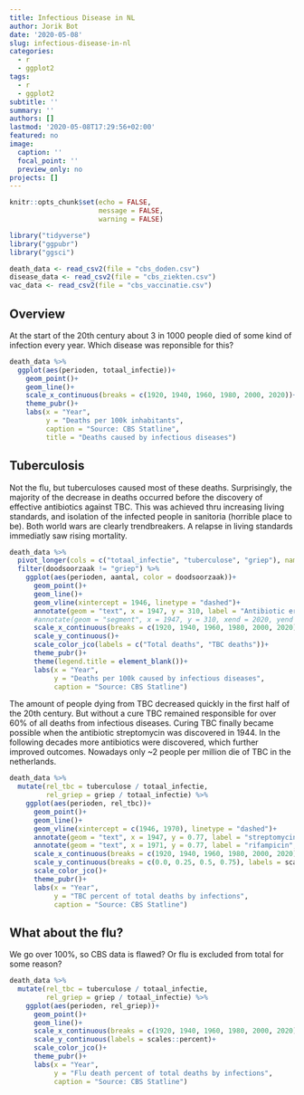 ```yaml
---
title: Infectious Disease in NL
author: Jorik Bot
date: '2020-05-08'
slug: infectious-disease-in-nl
categories:
  - r
  - ggplot2
tags:
  - r
  - ggplot2
subtitle: ''
summary: ''
authors: []
lastmod: '2020-05-08T17:29:56+02:00'
featured: no
image:
  caption: ''
  focal_point: ''
  preview_only: no
projects: []
---
```

```r
knitr::opts_chunk$set(echo = FALSE,
                      message = FALSE,
                      warning = FALSE)
```

```r
library("tidyverse")
library("ggpubr")
library("ggsci")
```


```r
death_data <- read_csv2(file = "cbs_doden.csv")
disease_data <- read_csv2(file = "cbs_ziekten.csv")
vac_data <- read_csv2(file = "cbs_vaccinatie.csv")
```

## Overview

At the start of the 20th century about 3 in 1000 people died of some kind of infection every year. Which disease was reponsible for this?

```r
death_data %>%
  ggplot(aes(perioden, totaal_infectie))+
    geom_point()+
    geom_line()+
    scale_x_continuous(breaks = c(1920, 1940, 1960, 1980, 2000, 2020))+
    theme_pubr()+
    labs(x = "Year",
         y = "Deaths per 100k inhabitants",
         caption = "Source: CBS Statline",
         title = "Deaths caused by infectious diseases")
```

## Tuberculosis

Not the flu, but tuberculoses caused most of these deaths. Surprisingly, the majority of the decrease in deaths occurred before the discovery of effective antibiotics against TBC. This was achieved thru increasing living standards, and isolation of the infected people in sanitoria (horrible place to be). Both world wars are clearly trendbreakers. A relapse in living standards immediatly saw rising mortality. 
```r
death_data %>%
  pivot_longer(cols = c("totaal_infectie", "tuberculose", "griep"), names_to = "doodsoorzaak", values_to = "aantal") %>%
  filter(doodsoorzaak != "griep") %>%
    ggplot(aes(perioden, aantal, color = doodsoorzaak))+
      geom_point()+
      geom_line()+
      geom_vline(xintercept = 1946, linetype = "dashed")+
      annotate(geom = "text", x = 1947, y = 310, label = "Antibiotic era", hjust = "left")+
      #annotate(geom = "segment", x = 1947, y = 310, xend = 2020, yend = 310, arrow = arrow(length = unit(2, "mm"))) +
      scale_x_continuous(breaks = c(1920, 1940, 1960, 1980, 2000, 2020))+
      scale_y_continuous()+
      scale_color_jco(labels = c("Total deaths", "TBC deaths"))+
      theme_pubr()+
      theme(legend.title = element_blank())+
      labs(x = "Year",
           y = "Deaths per 100k caused by infectious diseases",
           caption = "Source: CBS Statline")
```


The amount of people dying from TBC decreased quickly in the first half of the 20th century. But without a cure TBC remained responsible for over 60% of all deaths from infectious diseases. Curing TBC finally became possible when the antibiotic streptomycin was discovered in 1944. In the following decades more antibiotics were discovered, which further improved outcomes. Nowadays only ~2 people per million die of TBC in the netherlands. 
```r
death_data %>%
  mutate(rel_tbc = tuberculose / totaal_infectie,
         rel_griep = griep / totaal_infectie) %>%
    ggplot(aes(perioden, rel_tbc))+
      geom_point()+
      geom_line()+
      geom_vline(xintercept = c(1946, 1970), linetype = "dashed")+
      annotate(geom = "text", x = 1947, y = 0.77, label = "streptomycin", hjust = "left")+
      annotate(geom = "text", x = 1971, y = 0.77, label = "rifampicin", hjust = "left")+
      scale_x_continuous(breaks = c(1920, 1940, 1960, 1980, 2000, 2020))+
      scale_y_continuous(breaks = c(0.0, 0.25, 0.5, 0.75), labels = scales::percent)+
      scale_color_jco()+
      theme_pubr()+
      labs(x = "Year",
           y = "TBC percent of total deaths by infections",
           caption = "Source: CBS Statline")
```

## What about the flu?

We go over 100%, so CBS data is flawed? Or flu is excluded from total for some reason?

```r
death_data %>%
  mutate(rel_tbc = tuberculose / totaal_infectie,
         rel_griep = griep / totaal_infectie) %>%
    ggplot(aes(perioden, rel_griep))+
      geom_point()+
      geom_line()+
      scale_x_continuous(breaks = c(1920, 1940, 1960, 1980, 2000, 2020))+
      scale_y_continuous(labels = scales::percent)+
      scale_color_jco()+
      theme_pubr()+
      labs(x = "Year",
           y = "Flu death percent of total deaths by infections",
           caption = "Source: CBS Statline")
```
